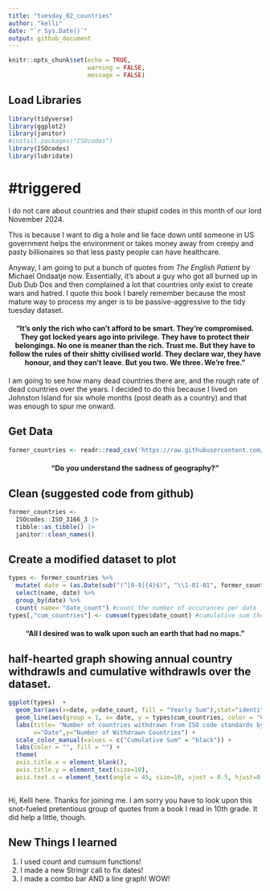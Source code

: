 ```yaml
---
title: "tuesday_02_countries"
author: "kelli"
date: "`r Sys.Date()`"
output: github_document
---
```


```r
knitr::opts_chunk$set(echo = TRUE, 
                      warning = FALSE,
                      message = FALSE)
```


## Load Libraries
```r
library(tidyverse)
library(ggplot2)
library(janitor)
#install.packages("ISOcodes")
library(ISOcodes)
library(lubridate)
```



# #triggered

I do not care about countries and their stupid codes in this month of our lord November 2024. 

This is because I want to dig a hole and lie face down until someone in US government  helps the environment or takes money away from creepy and pasty billionaires so that less pasty people can have healthcare.   

Anyway, I am going to put a bunch of quotes from _The English Patient_ by Michael Ondaatje now. Essentially, it's about a guy who got all burned up in Dub Dub Dos and then complained a lot that countries only exist to create wars and hatred. I quote this book I barely remember because the most mature way to process my anger is to be passive-aggressive to the tidy tuesday dataset. 




 <center> <h4> "It's only the rich who can't afford to be smart. They're compromised. They got locked years ago into privilege. They have to protect their belongings. No one is meaner than the rich. Trust me. But they have to follow the rules of their shitty civilised world. They declare war, they have honour, and they can't leave. But you two. We three. We're free." </h4> </center>



I am  going to see how many dead countries there are, and the rough rate of dead countries over the years. I decided to do this because I lived on Johnston Island for six whole months (post death as a country) and that was enough to spur me onward. 





## Get Data

```r
former_countries <- readr::read_csv('https://raw.githubusercontent.com/rfordatascience/tidytuesday/master/data/2024/2024-11-12/former_countries.csv')
```


<center> <h4> "Do you understand the sadness of geography?" </center> </h4>


## Clean (suggested code from github)

```r
former_countries <-
  ISOcodes::ISO_3166_3 |> 
  tibble::as_tibble() |> 
  janitor::clean_names()
```


## Create a modified dataset to plot
```r

types <- former_countries %>% 
  mutate( date = (as.Date(sub("(^[0-9]{4}$)", "\\1-01-01", former_countries$date_withdrawn)))) %>% #Jesus CHRIST that took FOREVER to figure out. This looks for any rows that have four digits only (AKA a single year) and then adds 1-01-01 to it so you can use it as a date.
  select(name, date) %>%
  group_by(date) %>% 
  count( name= "date_count") #count the number of occurances per date
types[,"cum_countries"] <- cumsum(types$date_count) #cumulative sum the occurances
```
 



<center> <h4> “All I desired was to walk upon such an earth that had no maps.”</center> </h4>


## half-hearted graph showing annual country withdrawls and cumulative withdrawls over the dataset.  
```r
ggplot(types)  +  
  geom_bar(aes(x=date, y=date_count, fill = "Yearly Sum"),stat="identity", width = 100)+ 
  geom_line(aes(group = 1, x= date, y = types$cum_countries, color = "Cumulative Sum"), size = 1) +
  labs(title= "Number of countries withdrawn from ISO code standards by year", 
       x="Date",y="Number of Withdrawn Countries") +
  scale_color_manual(values = c("Cumulative Sum" = "black")) +
  labs(color = "", fill = "") +
  theme(
  axis.title.x = element_blank(),
  axis.title.y = element_text(size=10),
  axis.text.x = element_text(angle = 45, size=10, vjust = 0.5, hjust=0.5))
  
```


Hi, Kelli here. Thanks for joining me.  I am sorry you have to look upon this snot-fueled pretentious group of quotes from a book I read in 10th grade. It did help a little, though.

## New Things I learned 

1. I used count and cumsum functions! 
2. I made a new Stringr call to fix dates!
3. I made a combo bar AND a line graph! WOW!

